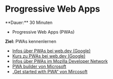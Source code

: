 
# Progressive Web Apps

<Callout>
  **Dauer:** 30 Minuten

  - Progressive Web Apps (PWAs)

  **Ziel:** PWAs kennenlernen
</Callout>

- [Infos über PWAs bei web.dev (Google)](https://web.dev/progressive-web-apps/)
- [Kurs zu PWAs bei web.dev (Google)](https://web.dev/learn/pwa/)
- [Infos über PWAs im Mozilla Developer Network](https://developer.mozilla.org/en-US/docs/Web/Progressive_web_apps)
- [PWA builder von Microsoft](https://www.pwabuilder.com)
- [„Get started with PWA“ von Mircosoft](https://learn.microsoft.com/en-us/microsoft-edge/progressive-web-apps-chromium/how-to/)
